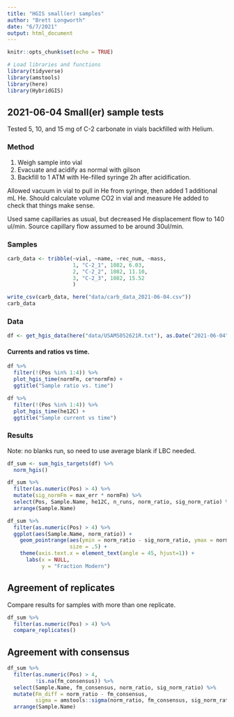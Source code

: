 ```yaml
---
title: "HGIS small(er) samples"
author: "Brett Longworth"
date: "6/7/2021"
output: html_document
---
```


```r
knitr::opts_chunk$set(echo = TRUE)
```

```r
# Load libraries and functions
library(tidyverse)
library(amstools)
library(here)
library(HybridGIS)
```


## 2021-06-04 Small(er) sample tests

Tested 5, 10, and 15 mg of C-2 carbonate in vials backfilled with Helium.

### Method

1. Weigh sample into vial
2. Evacuate and acidify as normal with gilson
3. Backfill to 1 ATM with He-filled syringe 2h after acidification. 

Allowed vacuum in vial to pull in He from syringe, then added 1 additional mL He. Should calculate volume CO2 in vial and measure He added to check that things make sense.

Used same capillaries as usual, but decreased He displacement flow to 140 ul/min. Source capillary flow assumed to be around 30ul/min.

### Samples

```r
carb_data <- tribble(~vial, ~name, ~rec_num, ~mass,
                     1, "C-2_1", 1082, 6.03,
                     2, "C-2_2", 1082, 11.10,
                     3, "C-2_3", 1082, 15.52
                     )

write_csv(carb_data, here("data/carb_data_2021-06-04.csv"))
carb_data
```

### Data

```r
df <- get_hgis_data(here("data/USAMS052621R.txt"), as.Date("2021-06-04")) #, standards)
```

#### Currents and ratios vs time.

```r
df %>% 
  filter(!(Pos %in% 1:4)) %>% 
  plot_hgis_time(normFm, ce*normFm) +
  ggtitle("Sample ratio vs. time")
```

```r
df %>% 
  filter(!(Pos %in% 1:4)) %>% 
  plot_hgis_time(he12C) +
  ggtitle("Sample current vs time")
```

### Results

Note: no blanks run, so need to use average blank if LBC needed.

```r
df_sum <- sum_hgis_targets(df) %>% 
  norm_hgis()
```



```r
df_sum %>% 
  filter(as.numeric(Pos) > 4) %>% 
  mutate(sig_normFm = max_err * normFm) %>% 
  select(Pos, Sample.Name, he12C, n_runs, norm_ratio, sig_norm_ratio) %>% 
  arrange(Sample.Name)
```

```r
df_sum %>% 
  filter(as.numeric(Pos) > 4) %>% 
  ggplot(aes(Sample.Name, norm_ratio)) +
    geom_pointrange(aes(ymin = norm_ratio - sig_norm_ratio, ymax = norm_ratio + sig_norm_ratio),
                    size = .5) + 
    theme(axis.text.x = element_text(angle = 45, hjust=1)) +
      labs(x = NULL,
           y = "Fraction Modern")
```

## Agreement of replicates

Compare results for samples with more than one replicate. 

```r
df_sum %>% 
  filter(as.numeric(Pos) > 4) %>% 
  compare_replicates()
```

## Agreement with consensus

```r
df_sum %>% 
  filter(as.numeric(Pos) > 4,
         !is.na(fm_consensus)) %>% 
  select(Sample.Name, fm_consensus, norm_ratio, sig_norm_ratio) %>% 
  mutate(Fm_diff = norm_ratio - fm_consensus,
         sigma = amstools::sigma(norm_ratio, fm_consensus, sig_norm_ratio)) %>% 
  arrange(Sample.Name)
```
